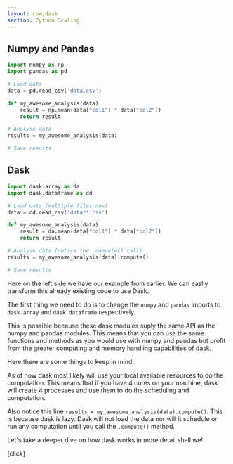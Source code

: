 ```yaml
---
layout: row,dask
section: Python Scaling
---
```



<Column>

## Numpy and Pandas

```python
import numpy as np
import pandas as pd

# Load data 
data = pd.read_csv('data.csv')

def my_awesome_analysis(data):
    result = np.mean(data["col1"] * data["col2"])
    return result

# Analyse data
results = my_awesome_analysis(data)

# Save results
```

</Column>

<Column>

## Dask 

```python
import dask.array as da
import dask.dataframe as dd

# Load data (multiple files now)
data = dd.read_csv('data/*.csv')

def my_awesome_analysis(data):
    result = da.mean(data["col1"] * data["col2"])
    return result

# Analyse data (notice the .compute() call)
results = my_awesome_analysis(data).compute()

# Save results
```

</Column>

<Note>

Here on the left side we have our example from earlier. We can easliy transform this
already existing code to use Dask. 

The first thing we need to do is to change the
`numpy` and `pandas` imports to `dask.array` and `dask.dataframe` respectively.

This is possible because these dask modules suply the same API as the numpy and pandas
modules. This means that you can use the same functions and methods as you would use with numpy
and pandas but profit from the greater computing and memory handling capabilities of dask.

Here there are some things to keep in mind.

As of now dask most likely will use your local available resources to do the computation. This means
that if you have 4 cores on your machine, dask will create 4 processes and use them to do the
scheduling and computation.

Also notice this line `results = my_awesome_analysis(data).compute()`. This is
because dask is lazy. Dask will not load the data nor will it schedule or run any computation
until you call the `.compute()` method.

Let's take a deeper dive on how dask works in more detail shall we!

[click]

</Note>

<Navbar sections={false} />


